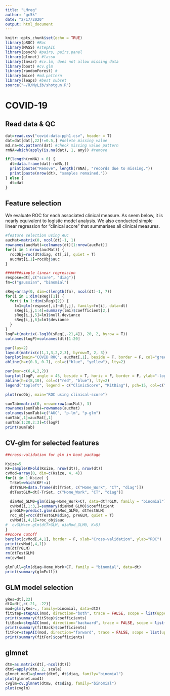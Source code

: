 ```yaml
---
title: "LMreg"
author: "gc5k"
date: "2/17/2020"
output: html_document
---
```


```r
knitr::opts_chunk$set(echo = TRUE)
library(pROC) #Roc
library(MASS) #stepAIC
library(psych) #pairs, pairs.panel
library(glmnet) #lasso
library(lmvar) #cv.lm, does not allow missing data
library(boot) #cv.glm
library(randomForest) #
library(mice) #md.pattern
library(leaps) #best subset
source("~/R/MyLib/shotgun.R")

```

# COVID-19 {.tabset .tabset-fade .tabset-pills}

## Read data & QC
```r
dat=read.csv("covid-data-pph1.csv", header = T)
dat=dat[dat[,22]!=0.5,] #delete missing value
md.na=md.pattern(dat) #check missing value pattern
rmNA=which(apply(is.na(dat), 1, any)) #remove

if(length(rmNA) > 0) {
  dt=data.frame(dat[-rmNA,])
  print(paste("Remove", length(rmNA), "records due to missing."))
  print(paste(nrow(dt), "samples remained."))
} else {
  dt=dat
}
```

## Feature selection
We evaluate ROC for each associated clinical measure. As seem below, it is nearly equivalent to logistic model analysis. We also conducted simple linear regression for "clinical score" that summarises all clinical measures.

```r
#feature selection using AUC
aucMat=matrix(0, ncol(dt)-1, 1)
rownames(aucMat)=colnames(dt)[1:nrow(aucMat)]
for(i in 1:nrow(aucMat)) {
  rocObj=roc(dt$diag, dt[,i], quiet = T)
  aucMat[i,1]=rocObj$auc
}

#######simple linear regression
respose=dt[,c("score", "diag")]
fm=c("gaussian", "binomial")

sReg=array(0, dim=c(length(fm), ncol(dt)-1, 7))
for(i in 1:dim(sReg)[1]) {
  for(j in 1:dim(sReg)[2]) {
    lm1=glm(respose[,i]~dt[,j], family=fm[i], data=dt)
    sReg[i,j,1:4]=summary(lm1)$coefficient[2,]
    sReg[i,j,5]=lm1$null.deviance
    sReg[i,j,6]=lm1$deviance
  }
}
logP=t(matrix(-log10(sReg[,-21,4]), 20, 2, byrow = T))
colnames(logP)=colnames(dt)[1:20]

par(las=2)
layout(matrix(c(1,1,3,2,2,3), byrow=T, 2, 3))
barplot(main="COVID ROC", aucMat[,1], beside = T, border = F, col="green")
abline(h=c(0.8, 0.7), col=c("blue", "yellow"), lty=2)

par(mar=c(6,4,2,2))
barplot(logP, angle = 45, beside = T, horiz = F, border = F, ylab="-log10(p)", col=c("blue", "green"), main="Feature selection")
abline(h=c(8,10), col=c("red", "blue"), lty=2)
legend("topleft", legend = c("ClinicScore", "KitDiag"), pch=15, col=c("black", "green"), bty = 'n')

plot(rocObj, main="ROC using clinical-score")

sumTab=matrix(0, nrow=nrow(aucMat), 3)
rownames(sumTab)=rownames(aucMat)
colnames(sumTab)=c("AUC", "p-lm", "p-glm")
sumTab[,1]=aucMat[,1]
sumTab[1:20,2:3]=t(logP)
print(sumTab)
```

## CV-glm for selected features
```r
##cross-validation for glm in boot package

Ksize=5
KF=sample(KFold(Ksize, nrow(dt)), nrow(dt))
cvMod=array(0, dim=c(Ksize, 4, 4))
for(i in 1:Ksize) {
  TrSet=which(KF!=i)
  dtTrGLM=data.frame(dt[TrSet, c("Home_Work", "CT", "diag")])
  dtTestGLM=dt[-TrSet, c("Home_Work", "CT", "diag")]

  diaMod_GLM0=glm(diag~Home_Work+CT, data=dtTrGLM, family = "binomial")
  cvMod[i,1:3,]=summary(diaMod_GLM0)$coefficient
  preGLM=predict.glm(diaMod_GLM0, dtTestGLM)
  roc_obj=roc(dtTestGLM$diag, preGLM, quiet = T)
  cvMod[i,4,1]=roc_obj$auc
#  cvGLM=cv.glm(dtTrGLM, diaMod_GLM0, K=5)
}
##score cutoff
barplot(cvMod[,4,1], border = F, xlab="Cross-validation", ylab="ROC")
print(cvMod[,4,1])
rm(dtTrGLM)
rm(dtTestGLM)
rm(cvMod)

glmFull=glm(diag~Home_Work+CT, family = "binomial", data=dt)
print(summary(glmFull))
```

## GLM model selection
```r
yRes=dt[,22]
dtX=dt[,c(-21, -22)]
mod=glm(yRes~., family=binomial, data=dtX)
fitStep=stepAIC(mod, direction="both", trace = FALSE, scope = list(upper=~., lower=~1))
print(summary(fitStep)$coefficients)
fitBack=stepAIC(mod, direction="backward", trace = FALSE, scope = list(upper=~., lower=~1))
print(summary(fitBack)$coefficients)
fitFor=stepAIC(mod, direction="forward", trace = FALSE, scope = list(upper=~., lower=~1))
print(summary(fitFor)$coefficients)
```


## glmnet
```r
dtm=as.matrix(dt[,-ncol(dt)])
dtmS=apply(dtm, 2, scale)
glmnet.mod1=glmnet(dtmS, dt$diag, family="binomial")
plot(glmnet.mod1)
cvglm=cv.glmnet(dtmS, dt$diag, family="binomial")
plot(cvglm)

```

